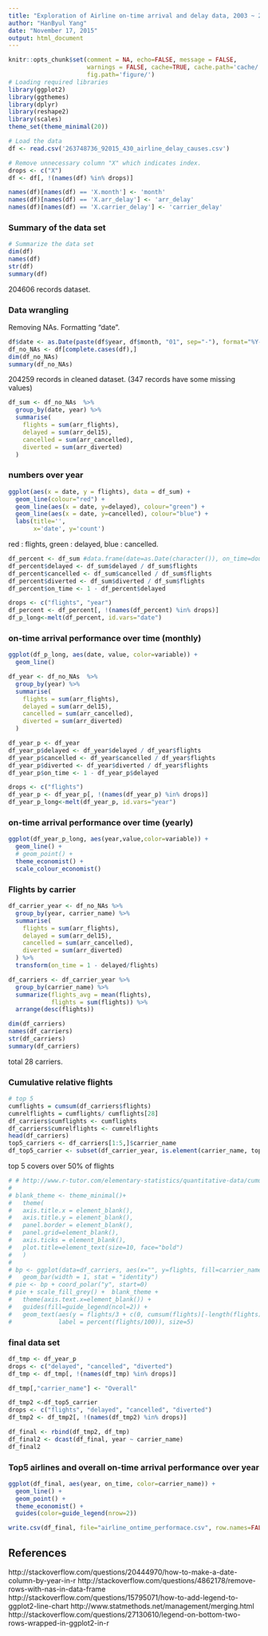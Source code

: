 ```yaml
---
title: "Exploration of Airline on-time arrival and delay data, 2003 ~ 2015"
author: "HanByul Yang"
date: "November 17, 2015"
output: html_document
---
```


```r
knitr::opts_chunk$set(comment = NA, echo=FALSE, message = FALSE, 
                      warnings = FALSE, cache=TRUE, cache.path='cache/',
                      fig.path='figure/')
# Loading required libraries
library(ggplot2)
library(ggthemes)
library(dplyr)
library(reshape2)
library(scales)
theme_set(theme_minimal(20))
```

```r
# Load the data
df <- read.csv('263748736_92015_430_airline_delay_causes.csv')

# Remove unnecessary column "X" which indicates index.
drops <- c("X")
df <- df[, !(names(df) %in% drops)]

names(df)[names(df) == 'X.month'] <- 'month'
names(df)[names(df) == 'X.arr_delay'] <- 'arr_delay'
names(df)[names(df) == 'X.carrier_delay'] <- 'carrier_delay'
```

### Summary of the data set
```r
# Summarize the data set
dim(df)
names(df)
str(df)
summary(df)
```
204606 records dataset.

### Data wrangling
Removing NAs. Formatting "date".
```r
df$date <- as.Date(paste(df$year, df$month, "01", sep="-"), format="%Y-%m-%d")
df_no_NAs <- df[complete.cases(df),]
dim(df_no_NAs)
summary(df_no_NAs)
```

204259 records in cleaned dataset. (347 records have some missing values)

```r
df_sum <- df_no_NAs  %>%
  group_by(date, year) %>%
  summarise(
    flights = sum(arr_flights),
    delayed = sum(arr_del15),
    cancelled = sum(arr_cancelled),
    diverted = sum(arr_diverted)
  )
```

### numbers over year
```r
ggplot(aes(x = date, y = flights), data = df_sum) +
  geom_line(colour="red") +
  geom_line(aes(x = date, y=delayed), colour="green") +
  geom_line(aes(x = date, y=cancelled), colour="blue") +
  labs(title='',
       x='date', y='count')
```

red : flights, green : delayed, blue : cancelled.

```r
df_percent <- df_sum #data.frame(date=as.Date(character()), on_time=double())
df_percent$delayed <- df_sum$delayed / df_sum$flights
df_percent$cancelled <- df_sum$cancelled / df_sum$flights
df_percent$diverted <- df_sum$diverted / df_sum$flights
df_percent$on_time <- 1 - df_percent$delayed

drops <- c("flights", "year")
df_percent <- df_percent[, !(names(df_percent) %in% drops)]
df_p_long<-melt(df_percent, id.vars="date")
```

### on-time arrival performance over time (monthly)
```r
ggplot(df_p_long, aes(date, value, color=variable)) +
  geom_line()
```

```r
df_year <- df_no_NAs  %>%
  group_by(year) %>%
  summarise(
    flights = sum(arr_flights),
    delayed = sum(arr_del15),
    cancelled = sum(arr_cancelled),
    diverted = sum(arr_diverted)
  )

df_year_p <- df_year
df_year_p$delayed <- df_year$delayed / df_year$flights
df_year_p$cancelled <- df_year$cancelled / df_year$flights
df_year_p$diverted <- df_year$diverted / df_year$flights
df_year_p$on_time <- 1 - df_year_p$delayed

drops <- c("flights")
df_year_p <- df_year_p[, !(names(df_year_p) %in% drops)]
df_year_p_long<-melt(df_year_p, id.vars="year")
```

### on-time arrival performance over time (yearly)
```r
ggplot(df_year_p_long, aes(year,value,color=variable)) +
  geom_line() +
  # geom_point() +
  theme_economist() +
  scale_colour_economist()
```

### Flights by carrier
```r
df_carrier_year <- df_no_NAs %>%
  group_by(year, carrier_name) %>%
  summarise(
    flights = sum(arr_flights),
    delayed = sum(arr_del15),
    cancelled = sum(arr_cancelled),
    diverted = sum(arr_diverted)
  ) %>%
  transform(on_time = 1 - delayed/flights)

df_carriers <- df_carrier_year %>%
  group_by(carrier_name) %>%
  summarize(flights_avg = mean(flights),
            flights = sum(flights)) %>%
  arrange(desc(flights))

dim(df_carriers)
names(df_carriers)
str(df_carriers)
summary(df_carriers)
```
total 28 carriers.

### Cumulative relative flights
```r
# top 5
cumflights = cumsum(df_carriers$flights)
cumrelflights = cumflights/ cumflights[28]
df_carriers$cumflights <- cumflights
df_carriers$cumrelflights <- cumrelflights
head(df_carriers)
top5_carriers <- df_carriers[1:5,]$carrier_name
df_top5_carrier <- subset(df_carrier_year, is.element(carrier_name, top5_carriers))
```
top 5 covers over 50% of flights

```r
# # http://www.r-tutor.com/elementary-statistics/quantitative-data/cumulative-relative-frequency-distribution
# 
# blank_theme <- theme_minimal()+
#   theme(
#   axis.title.x = element_blank(),
#   axis.title.y = element_blank(),
#   panel.border = element_blank(),
#   panel.grid=element_blank(),
#   axis.ticks = element_blank(),
#   plot.title=element_text(size=10, face="bold")
#   )
# 
# bp <- ggplot(data=df_carriers, aes(x="", y=flights, fill=carrier_name)) +
#   geom_bar(width = 1, stat = "identity")
# pie <- bp + coord_polar("y", start=0)
# pie + scale_fill_grey() +  blank_theme +
#   theme(axis.text.x=element_blank()) +
#   guides(fill=guide_legend(ncol=2)) +
#   geom_text(aes(y = flights/3 + c(0, cumsum(flights)[-length(flights)]), 
#             label = percent(flights/100)), size=5)
```

### final data set
```r
df_tmp <- df_year_p
drops <- c("delayed", "cancelled", "diverted")
df_tmp <- df_tmp[, !(names(df_tmp) %in% drops)]

df_tmp[,"carrier_name"] <- "Overall"

df_tmp2 <-df_top5_carrier
drops <- c("flights", "delayed", "cancelled", "diverted")
df_tmp2 <- df_tmp2[, !(names(df_tmp2) %in% drops)]

df_final <- rbind(df_tmp2, df_tmp)
df_final2 <- dcast(df_final, year ~ carrier_name)
df_final2
```

### Top5 airlines and overall on-time arrival performance over year
```r
ggplot(df_final, aes(year, on_time, color=carrier_name)) +
  geom_line() +
  geom_point() +
  theme_economist() +
  guides(color=guide_legend(nrow=2))
```

```r
write.csv(df_final, file="airline_ontime_performace.csv", row.names=FALSE)
```

## References
http://stackoverflow.com/questions/20444970/how-to-make-a-date-column-by-year-in-r
http://stackoverflow.com/questions/4862178/remove-rows-with-nas-in-data-frame
http://stackoverflow.com/questions/15795071/how-to-add-legend-to-ggplot2-line-chart
http://www.statmethods.net/management/merging.html
http://stackoverflow.com/questions/27130610/legend-on-bottom-two-rows-wrapped-in-ggplot2-in-r

